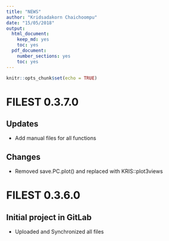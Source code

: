 ```yaml
---
title: "NEWS"
author: "Kridsadakorn Chaichoompu"
date: "15/05/2018"
output:
  html_document:
    keep_md: yes
    toc: yes
  pdf_document: 
    number_sections: yes
    toc: yes
---
```


```r
knitr::opts_chunk$set(echo = TRUE)
```


# FILEST 0.3.7.0

## Updates

* Add manual files for all functions

## Changes

* Removed save.PC.plot() and replaced with KRIS::plot3views

# FILEST 0.3.6.0

## Initial project in GitLab

* Uploaded and Synchronized all files
